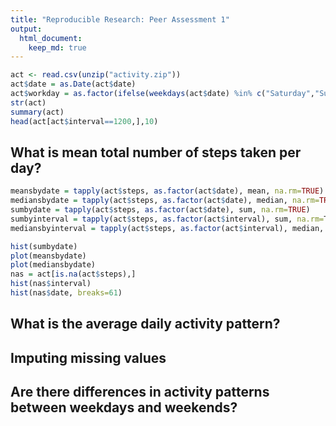 ```yaml
---
title: "Reproducible Research: Peer Assessment 1"
output: 
  html_document:
    keep_md: true
---
```




```r
act <- read.csv(unzip("activity.zip"))
act$date = as.Date(act$date)
act$workday = as.factor(ifelse(weekdays(act$date) %in% c("Saturday","Sunday"), "Weekend", "Weekday"))
str(act)
summary(act)
head(act[act$interval==1200,],10)
```

## What is mean total number of steps taken per day?
```r
meansbydate = tapply(act$steps, as.factor(act$date), mean, na.rm=TRUE)
mediansbydate = tapply(act$steps, as.factor(act$date), median, na.rm=TRUE)
sumbydate = tapply(act$steps, as.factor(act$date), sum, na.rm=TRUE)
sumbyinterval = tapply(act$steps, as.factor(act$interval), sum, na.rm=T)
mediansbyinterval = tapply(act$steps, as.factor(act$interval), median, na.rm=TRUE)

hist(sumbydate)
plot(meansbydate)
plot(mediansbydate)
nas = act[is.na(act$steps),]
hist(nas$interval)
hist(nas$date, breaks=61)
```

## What is the average daily activity pattern?



## Imputing missing values



## Are there differences in activity patterns between weekdays and weekends?
